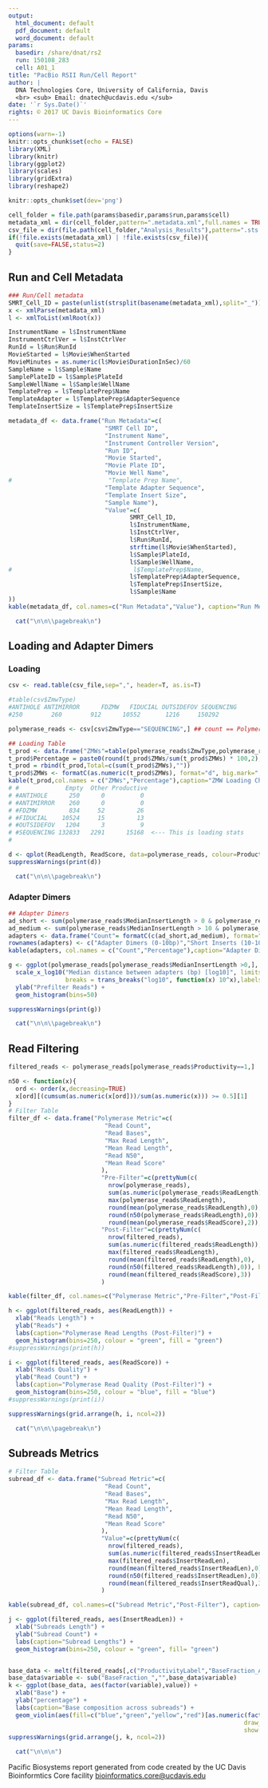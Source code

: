 ```yaml
---
output:
  html_document: default
  pdf_document: default
  word_document: default
params:
  basedir: /share/dnat/rs2
  run: 150108_283
  cell: A01_1
title: "PacBio RSII Run/Cell Report"
author: |
  DNA Technologies Core, University of California, Davis
  <br> <sub> Email: dnatech@ucdavis.edu </sub>
date: '`r Sys.Date()`'
rights: © 2017 UC Davis Bioinformatics Core
---
```


```r
options(warn=-1)
knitr::opts_chunk$set(echo = FALSE)
library(XML)
library(knitr)
library(ggplot2)
library(scales)
library(gridExtra)
library(reshape2)

knitr::opts_chunk$set(dev='png')

cell_folder = file.path(params$basedir,params$run,params$cell)
metadata_xml = dir(cell_folder,pattern=".metadata.xml",full.names = TRUE)[1]
csv_file = dir(file.path(cell_folder,"Analysis_Results"),pattern=".sts.csv",full.names=TRUE)
if(!file.exists(metadata_xml) | !file.exists(csv_file)){
  quit(save=FALSE,status=2)
}
```

## Run and Cell Metadata

```r
### Run/Cell metadata
SMRT_Cell_ID = paste(unlist(strsplit(basename(metadata_xml),split="_"))[1:4],collapse="_")
x <- xmlParse(metadata_xml)
l <- xmlToList(xmlRoot(x))

InstrumentName = l$InstrumentName
InstrumentCtrlVer = l$InstCtrlVer
RunId = l$Run$RunId
MovieStarted = l$Movie$WhenStarted
MovieMinutes = as.numeric(l$Movie$DurationInSec)/60
SampleName = l$Sample$Name
SamplePlateID = l$Sample$PlateId
SampleWellName = l$Sample$WellName
TemplatePrep = l$TemplatePrep$Name
TemplateAdapter = l$TemplatePrep$AdapterSequence
TemplateInsertSize = l$TemplatePrep$InsertSize

metadata_df <- data.frame("Run Metadata"=c(
                           "SMRT Cell ID",
                           "Instrument Name",
                           "Instrument Controller Version",
                           "Run ID",
                           "Movie Started",
                           "Movie Plate ID",
                           "Movie Well Name",
#                           "Template Prep Name",
                           "Template Adapter Sequence",
                           "Template Insert Size",
                           "Sample Name"),
                           "Value"=c(
                                  SMRT_Cell_ID,
                                  l$InstrumentName,
                                  l$InstCtrlVer,
                                  l$Run$RunId,
                                  strftime(l$Movie$WhenStarted),
                                  l$Sample$PlateId,
                                  l$Sample$WellName,
#                                  l$TemplatePrep$Name,
                                  l$TemplatePrep$AdapterSequence,
                                  l$TemplatePrep$InsertSize,
                                  l$Sample$Name
))
kable(metadata_df, col.names=c("Run Metadata","Value"), caption="Run Metadata")
```

```r
  cat("\n\n\\pagebreak\n")
```

## Loading and Adapter Dimers
### Loading

```r
csv <- read.table(csv_file,sep=",", header=T, as.is=T)

#table(csv$ZmwType)
#ANTIHOLE ANTIMIRROR      FDZMW   FIDUCIAL OUTSIDEFOV SEQUENCING
#250        260        912      10552       1216     150292

polymerase_reads <- csv[csv$ZmwType=="SEQUENCING",] ## count == Polymerase reads

## Loading Table
t_prod <- data.frame("ZMWs"=table(polymerase_reads$ZmwType,polymerase_reads$ProductivityLabel)[,c("Empty","Productive","Other")])
t_prod$Percentage = paste0(round(t_prod$ZMWs/sum(t_prod$ZMWs) * 100,2),"%")
t_prod = rbind(t_prod,Total=c(sum(t_prod$ZMWs),""))
t_prod$ZMWs <- formatC(as.numeric(t_prod$ZMWs), format="d", big.mark=",")
kable(t_prod,col.names = c("ZMWs","Percentage"),caption="ZMW Loading Characteristics [Empty = 'Productivity 0', Productive = 'Productivity 1', Other = 'Productivity 2']", align=c('r','r'))
# #             Empty  Other Productive
# #ANTIHOLE      250      0          0
# #ANTIMIRROR    260      0          0
# #FDZMW         834     52         26
# #FIDUCIAL    10524     15         13
# #OUTSIDEFOV   1204      3          9
# #SEQUENCING 132833   2291      15168  <--- This is loading stats
#

d <- qplot(ReadLength, ReadScore, data=polymerase_reads, colour=ProductivityLabel, ylim = c(0,1.0))
suppressWarnings(print(d))
```

```r
  cat("\n\n\\pagebreak\n")
```

### Adapter Dimers
```r
## Adapter Dimers
ad_short <- sum(polymerase_reads$MedianInsertLength > 0 & polymerase_reads$MedianInsertLength <= 10)
ad_medium <- sum(polymerase_reads$MedianInsertLength > 10 & polymerase_reads$MedianInsertLength <=100)
adapters <- data.frame("Count"= formatC(c(ad_short,ad_medium), format="d", big.mark=","), "Percentage" = paste0(round(c(ad_short,ad_medium)/length(polymerase_reads$MedianInsertLength) * 100,2),"%"))
rownames(adapters) <- c("Adapter Dimers (0-10bp)","Short Inserts (10-100bp)")
kable(adapters, col.names = c("Count","Percentage"),caption="Adapter Dimers and Short Inserts", align=c('r','r'))

g <- ggplot(polymerase_reads[polymerase_reads$MedianInsertLength >0,], aes(MedianInsertLength)) +
  scale_x_log10("Median distance between adapters (bp) [log10]", limits=c(1,10000),
                breaks = trans_breaks("log10", function(x) 10^x),labels = prettyNum) +
  ylab("Prefilter Reads") +
  geom_histogram(bins=50)

suppressWarnings(print(g))
```

```r
  cat("\n\n\\pagebreak\n")
```

## Read Filtering

```r
filtered_reads <- polymerase_reads[polymerase_reads$Productivity==1,]

n50 <- function(x){
  ord <- order(x,decreasing=TRUE)
  x[ord][(cumsum(as.numeric(x[ord]))/sum(as.numeric(x))) >= 0.5][1]
}
# Filter Table
filter_df <- data.frame("Polymerase Metric"=c(
                           "Read Count",
                           "Read Bases",
                           "Max Read Length",
                           "Mean Read Length",
                           "Read N50",
                           "Mean Read Score"
                          ),
                          "Pre-Filter"=c(prettyNum(c(
                            nrow(polymerase_reads),
                            sum(as.numeric(polymerase_reads$ReadLength)),
                            max(polymerase_reads$ReadLength),
                            round(mean(polymerase_reads$ReadLength),0),
                            round(n50(polymerase_reads$ReadLength),0)), big.mark=","),
                            round(mean(polymerase_reads$ReadScore),2)),
                          "Post-Filter"=c(prettyNum(c(
                            nrow(filtered_reads),
                            sum(as.numeric(filtered_reads$ReadLength)),
                            max(filtered_reads$ReadLength),
                            round(mean(filtered_reads$ReadLength),0),
                            round(n50(filtered_reads$ReadLength),0)), big.mark=","),
                            round(mean(filtered_reads$ReadScore),3))
                          )

kable(filter_df, col.names=c("Polymerase Metric","Pre-Filter","Post-Filter"), caption="Polymerase filtering statistics")

h <- ggplot(filtered_reads, aes(ReadLength)) +
  xlab("Reads Length") +
  ylab("Reads") +
  labs(caption="Polymerase Read Lengths (Post-Filter)") +
  geom_histogram(bins=250, colour = "green", fill = "green")
#suppressWarnings(print(h))

i <- ggplot(filtered_reads, aes(ReadScore)) +
  xlab("Reads Quality") +
  ylab("Read Count") +
  labs(caption="Polymerase Read Quality (Post-Filter)") +
  geom_histogram(bins=250, colour = "blue", fill = "blue")
#suppressWarnings(print(i))

suppressWarnings(grid.arrange(h, i, ncol=2))

```

```r
  cat("\n\n\\pagebreak\n")
```

## Subreads Metrics
```r
# Filter Table
subread_df <- data.frame("Subread Metric"=c(
                           "Read Count",
                           "Read Bases",
                           "Max Read Length",
                           "Mean Read Length",
                           "Read N50",
                           "Mean Read Score"
                          ),
                          "Value"=c(prettyNum(c(
                            nrow(filtered_reads),
                            sum(as.numeric(filtered_reads$InsertReadLen)),
                            max(filtered_reads$InsertReadLen),
                            round(mean(filtered_reads$InsertReadLen),0),
                            round(n50(filtered_reads$InsertReadLen),0)), big.mark=","),
                            round(mean(filtered_reads$InsertReadQual),3))
                          )

kable(subread_df, col.names=c("Subread Metric","Post-Filter"), caption="Subread statistics")

j <- ggplot(filtered_reads, aes(InsertReadLen)) +
  xlab("Subreads Length") +
  ylab("Subread Count") +
  labs(caption="Subread Lengths") +
  geom_histogram(bins=250, colour = "green", fill= "green")


base_data <- melt(filtered_reads[,c("ProductivityLabel","BaseFraction_A","BaseFraction_C","BaseFraction_G","BaseFraction_T")],id="ProductivityLabel")
base_data$variable <- sub("BaseFraction_","",base_data$variable)
k <- ggplot(base_data, aes(factor(variable),value)) +
  xlab("Base") +
  ylab("percentage") +
  labs(caption="Base composition across subreads") +
  geom_violin(aes(fill=c("blue","green","yellow","red")[as.numeric(factor(base_data$variable))]),
                                                                  draw_quantiles = c(0.25, 0.5, 0.75),
                                                                  show.legend=FALSE)
suppressWarnings(grid.arrange(j, k, ncol=2))

```

```r
  cat("\n\n\n")
```
Pacific Biosystems report generated from code created by the UC Davis Bioinformtics Core facility [bioinformatics.core@ucdavis.edu](mailto:bioinformatics.core@ucdavis.edu)


